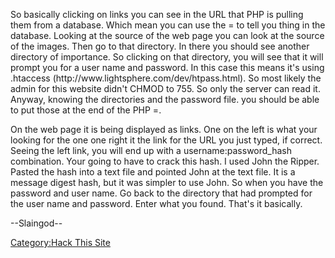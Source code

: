 So basically clicking on links you can see in the URL that PHP is pulling them from a database. Which mean you can use the = to tell you thing in the database. Looking at the source of the web page you can look at the source of the images. Then go to that directory. In there you should see another directory of importance. 
So clicking on that directory, you will see that it will prompt you for a user name and password. In this case this means it's using .htaccess (http://www.lightsphere.com/dev/htpass.html). So most likely the admin for this website didn't CHMOD to 755. So only the server can read it. Anyway, knowing the directories and the password file. you should be able to put those at the end of the PHP =. 

On the web page it is being displayed as links. One on the left is what your looking for the one one right it the link for the URL you just typed, if correct. Seeing the left link, you will end up with a username:password_hash combination. Your going to have to crack this hash. I used John the Ripper. Pasted the hash into a text file and pointed John at the text file. It is a message digest hash, but it was simpler to use John. So when you have the password and user name. Go back to the directory that had prompted for the user name and password. Enter what you found. That's it basically. 

--Slaingod--

[[Category:Hack This Site]]